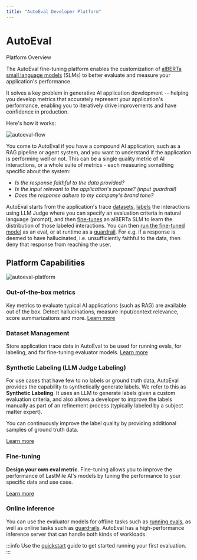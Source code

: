 ```yaml
---
title: "AutoEval Developer Platform"
---
```



# AutoEval

Platform Overview

The AutoEval fine-tuning platform enables the customization of [alBERTa small language models](/autoeval/models) (SLMs) to better evaluate and measure your application's performance.

It solves a key problem in generative AI application development -- helping you develop metrics that accurately represent your application's performance, enabling you to
iteratively drive improvements and have confidence in production.

Here's how it works:

![autoeval-flow](/img/autoeval_flow.png)

You come to AutoEval if you have a compound AI application, such as a RAG pipeline or agent system, and you want to understand if the application is performing well or not.
This can be a single quality metric of AI interactions, or a whole suite of metrics - each measuring something specific about the system:
* _Is the response faithful to the data provided?_
* _Is the input relevant to the application's purpose? (input guardrail)_
* _Does the response adhere to my company's brand tone?_

AutoEval starts from the application's trace [datasets](/autoeval/datasets), [labels](/autoeval/labeling) the interactions using LLM Judge where you can specify an evaluation criteria in natural language (prompt),
and then [fine-tunes](/autoeval/fine-tune) an alBERTa SLM to learn the distribution of those labeled interactions. You can then [run the fine-tuned model](/autoeval/models#usage-guide)
as an eval, or at runtime as a [guardrail](/autoeval/guardrails). For e.g. if a response is deemed to have hallucinated, i.e. unsufficiently faithful to the data, then deny that response from reaching the user.

## Platform Capabilities

![autoeval-platform](https://andrew-dev-s3.s3.amazonaws.com/autoeval-platform.png)

### Out-of-the-box metrics
Key metrics to evaluate typical AI applications (such as RAG) are available out of the box. Detect hallucinations, measure input/context relevance, score summarizations and more.
[Learn more](/autoeval/metrics)

### Dataset Management
Store application trace data in AutoEval to be used for running evals, for labeling, and for fine-tuning evaluator models.
[Learn more](/autoeval/datasets)

### Synthetic Labeling (LLM Judge Labeling)

For use cases that have few to no labels or ground truth data, AutoEval provides the capability to synthetically generate labels.
We refer to this as **Synthetic Labeling**. It uses an LLM to generate labels given a custom evaluation criteria, and also allows a 
developer to improve the labels manually as part of an refinement process (typically labeled by a subject matter expert).

You can continuously improve the label quality by providing additional samples of ground truth data.

[Learn more](/autoeval/labeling)


### Fine-tuning
**Design your own eval metric**. Fine-tuning allows you to improve the performance of LastMile AI's models by tuning the performance to your specific data and use case. 

[Learn more](/autoeval/fine-tune)

### Online inference
You can use the evaluator models for offline tasks such as [running evals](/autoeval/models#usage-guide), as well as online tasks such as [guardrails](/autoeval/guardrails).
AutoEval has a high-performance inference server that can handle both kinds of workloads.

:::info
Use the [quickstart](/quickstart) guide to get started running your first evaluation.
:::
